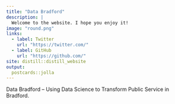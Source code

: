 ```yaml
---
title: "Data Bradford"
description: |
  Welcome to the website. I hope you enjoy it!
image: "round.png"
links:
  - label: Twitter
    url: "https://twitter.com/"
  - label: GitHub
    url: "https://github.com/"
site: distill::distill_website
output:
  postcards::jolla
---
```


Data Bradford – Using Data Science to Transform Public Service in Bradford.

